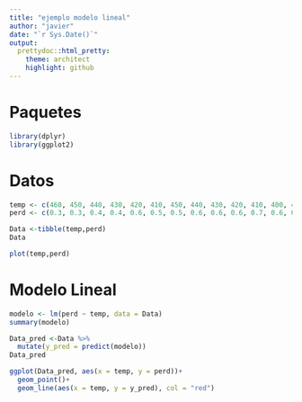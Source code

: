 ```yaml
---
title: "ejemplo modelo lineal"
author: "javier"
date: "`r Sys.Date()`"
output:
  prettydoc::html_pretty:
    theme: architect
    highlight: github
---
```


# Paquetes

```r
library(dplyr)
library(ggplot2)
```

# Datos

```r
temp <- c(460, 450, 440, 430, 420, 410, 450, 440, 430, 420, 410, 400, 420, 410, 400)
perd <- c(0.3, 0.3, 0.4, 0.4, 0.6, 0.5, 0.5, 0.6, 0.6, 0.6, 0.7, 0.6, 0.6, 0.6, 0.6)
```

```r
Data <-tibble(temp,perd)
Data
```

```r
plot(temp,perd)
```

# Modelo Lineal

```r
modelo <- lm(perd ~ temp, data = Data)
summary(modelo)
```

```r
Data_pred <-Data %>% 
  mutate(y_pred = predict(modelo))
Data_pred
```

```r
ggplot(Data_pred, aes(x = temp, y = perd))+
  geom_point()+
  geom_line(aes(x = temp, y = y_pred), col = "red")
  
```

